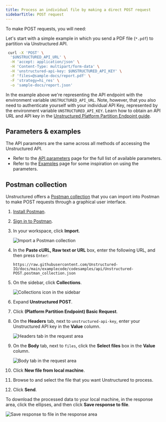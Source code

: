 ```yaml
---
title: Process an individual file by making a direct POST request
sidebarTitle: POST request
---
```



<UseIngestOrPlatformInstead />

To make POST requests, you will need:


<SharedAPIKeyURL />

Let's start with a simple example in which you send a PDF file (`*.pdf`) to partition via Unstructured API. 

```bash
 curl -X 'POST' \
  '$UNSTRUCTURED_API_URL' \
  -H 'accept: application/json' \
  -H 'Content-Type: multipart/form-data' \
  -H 'unstructured-api-key: $UNSTRUCTURED_API_KEY' \
  -F 'files=@sample-docs/report.pdf' \
  -F 'strategy=hi_res' \
  -o 'sample-docs/report.json'
```

In the example above we're representing the API endpoint with the environment variable `UNSTRUCTURED_API_URL`. Note, however, that you also need to authenticate yourself with
your individual API Key, represented by the environment variable `UNSTRUCTURED_API_KEY`. Learn how to obtain an API URL and API key in the [Unstructured Platform Partition Endpoint guide](/platform-api/partition-api/overview).

## Parameters & examples

The API parameters are the same across all methods of accessing the Unstructured API.

* Refer to the [API parameters](/platform-api/partition-api/api-parameters) page for the full list of available parameters.
* Refer to the [Examples](/platform-api/partition-api/examples) page for some inspiration on using the parameters.

[//]: # (TODO: when we have the concepts page shared across products, link it from here for the users to learn about partition strategies, chunking strategies and other important shared concepts)

## Postman collection

Unstructured offers a [Postman collection](https://learning.postman.com/docs/collections/collections-overview/) that you can import into Postman to make POST requests through a graphical user interface.

1. [Install Postman](https://learning.postman.com/docs/getting-started/installation/installation-and-updates/).
2. [Sign in to Postman](https://learning.postman.com/docs/getting-started/installation/postman-account/#signing-in-to-postman).
3. In your workspace, click **Import**.

   ![Import a Postman collection](/img/api/post/import.png)

4. In the **Paste cURL, Raw text or URL** box, enter the following URL, and then press `Enter`:

   ```
   https://raw.githubusercontent.com/Unstructured-IO/docs/main/examplecode/codesamples/api/Unstructured-POST.postman_collection.json
   ```

5. On the sidebar, click **Collections**.

   ![Collections icon in the sidebar](/img/api/post/collection.png)

6. Expand **Unstructured POST**.
7. Click **(Platform Partition Endpoint) Basic Request**.
8. On the **Headers** tab, next to `unstructured-api-key`, enter your Unstructured API key in the **Value** column.

   ![Headers tab in the request area](/img/api/post/headers.png) 

   <UseTheCorrectAPIKey />

9. On the **Body** tab, next to `files`, click the **Select files** box in the **Value** column.

   ![Body tab in the request area](/img/api/post/body.png) 

11. Click **New file from local machine**.
12. Browse to and select the file that you want Unstructured to process. 
13. Click **Send**.

To download the processed data to your local machine, in the response area, click the ellipses, and then click **Save response to file**.

![Save response to file in the response area](/img/api/post/save.png)
